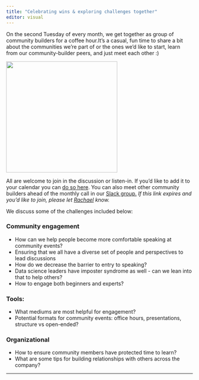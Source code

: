 ```yaml
---
title: "Celebrating wins & exploring challenges together"
editor: visual
---
```


On the second Tuesday of every month, we get together as group of community builders for a coffee hour.It's a casual, fun time to share a bit about the communities we're part of or the ones we'd like to start, learn from our community-builder peers, and just meet each other :)

![](images/coffeehour.png){fig-alt="data science community builder coffee hour" fig-align="center" width="300"}

All are welcome to join in the discussion or listen-in. If you'd like to add it to your calendar you can [do so here](https://www.addevent.com/event/fy15703216). You can also meet other community builders ahead of the monthly call in our [Slack group.](https://join.slack.com/t/ds-communitybuilders/shared_invite/zt-1w15p3lip-iWMBZb_cWKyC1dCoU3Jj9g) *If this link expires and you'd like to join, please let [Rachael](https://www.linkedin.com/in/rachaeldempsey/) know.*

We discuss some of the challenges included below:

### Community engagement

-   How can we help people become more comfortable speaking at community events?
-   Ensuring that we all have a diverse set of people and perspectives to lead discussions
-   How do we decrease the barrier to entry to speaking?
-   Data science leaders have imposter syndrome as well - can we lean into that to help others?
-   How to engage both beginners and experts?

### Tools:

-   What mediums are most helpful for engagement?
-   Potential formats for community events: office hours, presentations, structure vs open-ended?

### Organizational

-   How to ensure community members have protected time to learn?
-   What are some tips for building relationships with others across the company?

------------------------------------------------------------------------
